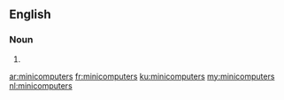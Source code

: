 ==English==

===Noun===
{{head|en|plural}}

# {{plural of|minicomputer|lang=en|nocat=1}}

[[ar:minicomputers]]
[[fr:minicomputers]]
[[ku:minicomputers]]
[[my:minicomputers]]
[[nl:minicomputers]]